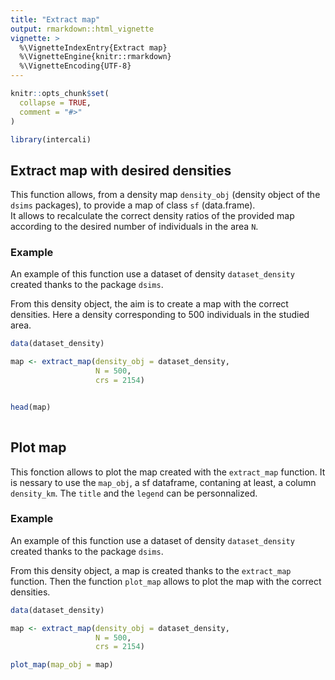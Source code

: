 ```yaml
---
title: "Extract map"
output: rmarkdown::html_vignette
vignette: >
  %\VignetteIndexEntry{Extract map}
  %\VignetteEngine{knitr::rmarkdown}
  %\VignetteEncoding{UTF-8}
---
```


```r
knitr::opts_chunk$set(
  collapse = TRUE,
  comment = "#>"
)
```

```r
library(intercali)
```

<!-- This vignette is generated by fusen: do not edit by hand -->

## Extract map with desired densities

This function allows, from a density map `density_obj` (density object of the `dsims` packages), to provide a map of class `sf` (data.frame).      
It allows to recalculate the correct density ratios of the provided map according to the desired number of individuals in the area `N`.  


### Example

An example of this function use a dataset of density `dataset_density` created thanks to the package `dsims`. 

From this density object, the aim is to create a map with the correct densities. Here a density corresponding to 500 individuals in the studied area.     


```r

data(dataset_density)

map <- extract_map(density_obj = dataset_density,
                   N = 500,
                   crs = 2154)


head(map)
  
```

## Plot map

This fonction allows to plot the map created with the `extract_map` function. It is nessary to use the `map_obj`, a sf dataframe, contaning at least, a column `density_km`. The `title` and the `legend` can be personnalized.



### Example

An example of this function use a dataset of density `dataset_density` created thanks to the package `dsims`. 

From this density object, a map is created thanks to the `extract_map` function. Then the function `plot_map` allows to plot the map with the correct densities.



```r

data(dataset_density)

map <- extract_map(density_obj = dataset_density,
                   N = 500,
                   crs = 2154)

plot_map(map_obj = map)

```

